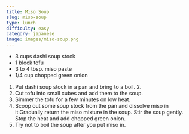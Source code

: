 ```yaml
---
title: Miso Soup
slug: miso-soup
type: lunch
difficulty: easy
category: japanese
image: images/miso-soup.png
---
```


<RecipeLayout>

- 3 cups dashi soup stock
- 1 block tofu
- 3 to 4 tbsp. miso paste
- 1/4 cup chopped green onion

1. Put dashi soup stock in a pan and bring to a boil. 2.
2. Cut tofu into small cubes and add them to the soup.
3. Simmer the tofu for a few minutes on low heat.
4. Scoop out some soup stock from the pan and dissolve miso in it.Gradually return the miso mixture in the soup. Stir the soup gently. Stop the heat and add chopped green onion.
5. Try not to boil the soup after you put miso in.

</RecipeLayout>
